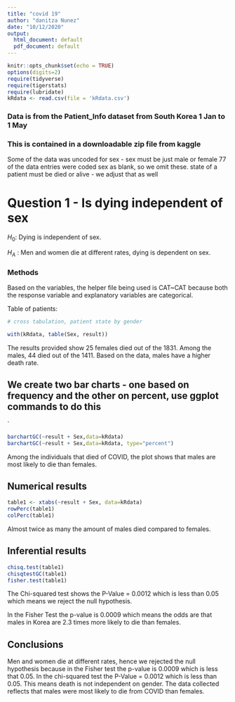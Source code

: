 ```yaml
---
title: "covid 19"
author: "danitza Nunez"
date: "10/12/2020"
output:
  html_document: default
  pdf_document: default
---
```


```r
knitr::opts_chunk$set(echo = TRUE)
options(digits=2)
require(tidyverse)
require(tigerstats)
require(lubridate)
kRdata <- read.csv(file = 'kRdata.csv')
```
### Data is from the Patient_Info dataset from South Korea 1 Jan to 1 May 
### This is contained in a downloadable zip file from kaggle

Some of the data was uncoded for sex - sex must be just male or female
77 of the data entries were coded sex  as blank, so we omit these.
state of a patient must be died or alive - we adjust that as well   
  
# Question 1 - Is dying independent of sex


$H_0$: Dying is independent of sex.

$H_A$ : Men and women die at different rates, dying is dependent on sex. 


### Methods

Based on the variables, the helper file being used is CAT~CAT because both the response variable and explanatory variables are categorical. 

Table of patients:
```r

# cross tabulation, patient state by gender

with(kRdata, table(Sex, result))

```

The results provided show 25 females died out of the 1831. Among the males, 44 died out of the 1411. Based on the data, males have a higher death rate. 

## We create two bar charts - one based on frequency and the other on percent, use ggplot commands to do this

`
```r
barchartGC(~result + Sex,data=kRdata)
barchartGC(~result + Sex,data=kRdata, type="percent")

```
  
Among the individuals that died of COVID, the plot shows that males are most likely to die than females. 




  
## Numerical results

```r
table1 <- xtabs(~result + Sex, data=kRdata)
rowPerc(table1)
colPerc(table1)
```

Almost twice as many the amount of males died compared to females. 


## Inferential results 

```r
chisq.test(table1)
chisqtestGC(table1)
fisher.test(table1)
```

The Chi-squared test shows the P-Value = 0.0012 which is less than 0.05 which means we reject the null hypothesis. 

In the Fisher Test the p-value is 0.0009 which means the odds are that males in Korea are 2.3 times more likely to die than females. 



## Conclusions

Men and women die at different rates, hence we rejected the null hypothesis  because in the Fisher test the p-value is 0.0009 which is less that 0.05. In the chi-squared test the P-Value = 0.0012 which is less than 0.05. This means death is not independent on gender. The data collected reflects that males were most likely to die from COVID than females. 
